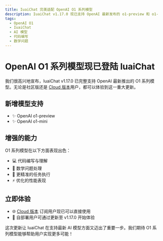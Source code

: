```yaml
---
title: IuaiChat 完美适配 OpenAI O1 系列模型
description: IuaiChat v1.17.0 现已支持 OpenAI 最新发布的 o1-preview 和 o1-mini 模型，为用户带来更强大的代码和数学能力。
tags:
  - OpenAI O1
  - IuaiChat
  - AI 模型
  - 代码编写
  - 数学问题
---
```


# OpenAI O1 系列模型现已登陆 IuaiChat

我们很高兴地宣布，IuaiChat v1.17.0 已完整支持 OpenAI 最新推出的 O1 系列模型。无论是社区版还是 [Cloud 版本](https://iuaihub.com)用户，都可以体验到这一重大更新。

## 新增模型支持

- ✨ OpenAI o1-preview
- ✨ OpenAI o1-mini

## 增强的能力

O1 系列模型在以下方面表现出色：

- 💻 代码编写与理解
- 🔢 数学问题处理
- 🎯 更精准的任务执行
- ⚡️ 优化的性能表现

## 立即体验

- 🌐 [Cloud 版本](https://iuaihub.com) 订阅用户现已可以直接使用
- 🔧 自部署用户可通过更新至 v1.17.0 开始体验

这次更新让 IuaiChat 在支持最新 AI 模型方面又迈出了重要一步。我们期待 O1 系列模型能够帮助用户实现更多可能！

